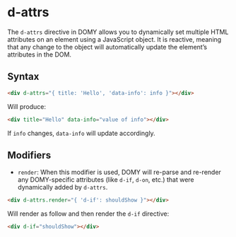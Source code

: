 # d-attrs

The `d-attrs` directive in DOMY allows you to dynamically set multiple HTML attributes on an element using a JavaScript object.
It is reactive, meaning that any change to the object will automatically update the element’s attributes in the DOM.

## Syntax

```HTML
<div d-attrs="{ title: 'Hello', 'data-info': info }"></div>
```

Will produce:

```HTML
<div title="Hello" data-info="value of info"></div>
```

If `info` changes, `data-info` will update accordingly.

## Modifiers

- `render`: When this modifier is used, DOMY will re-parse and re-render any DOMY-specific attributes (like `d-if`, `d-on`, etc.) that were dynamically added by `d-attrs`.

```HTML
<div d-attrs.render="{ 'd-if': shouldShow }"></div>
```

Will render as follow and then render the `d-if` directive:

```HTML
<div d-if="shouldShow"></div>
```
